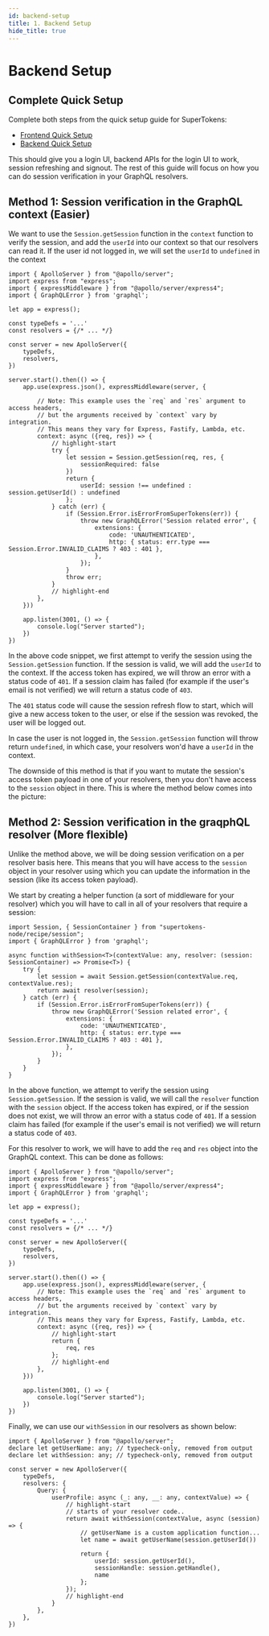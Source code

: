 ```yaml
---
id: backend-setup
title: 1. Backend Setup
hide_title: true
---
```


<!-- COPY DOCS -->
<!-- ./session/graphql-integration/backend-setup.mdx -->

# Backend Setup

## Complete Quick Setup

Complete both steps from the quick setup guide for SuperTokens:
- [Frontend Quick Setup](../quick-setup/frontend)
- [Backend Quick Setup](../quick-setup/backend)

<!-- COPY SECTION -->
<!-- ./session/graphql-integration/backend-setup.mdx -->
<!-- 1 -->

This should give you a login UI, backend APIs for the login UI to work, session refreshing and signout. The rest of this guide will focus on how you can do session verification in your GraphQL resolvers.

## Method 1: Session verification in the GraphQL context (Easier)

We want to use the `Session.getSession` function in the `context` function to verify the session, and add the `userId` into our context so that our resolvers can read it. If the user id not logged in, we will set the `userId` to `undefined` in the context

```tsx
import { ApolloServer } from "@apollo/server";
import express from "express";
import { expressMiddleware } from "@apollo/server/express4";
import { GraphQLError } from 'graphql';

let app = express();

const typeDefs = '...'
const resolvers = {/* ... */}

const server = new ApolloServer({
    typeDefs,
    resolvers,
})

server.start().then(() => {
    app.use(express.json(), expressMiddleware(server, {

        // Note: This example uses the `req` and `res` argument to access headers,
        // but the arguments received by `context` vary by integration.
        // This means they vary for Express, Fastify, Lambda, etc.
        context: async ({req, res}) => {
            // highlight-start
            try {
                let session = Session.getSession(req, res, {
                    sessionRequired: false
                })
                return {
                    userId: session !== undefined : session.getUserId() : undefined
                };
            } catch (err) {
                if (Session.Error.isErrorFromSuperTokens(err)) {
                    throw new GraphQLError('Session related error', {
                        extensions: {
                            code: 'UNAUTHENTICATED',
                            http: { status: err.type === Session.Error.INVALID_CLAIMS ? 403 : 401 },
                        },
                    });
                }
                throw err;
            }
            // highlight-end
        },
    }))

    app.listen(3001, () => {
        console.log("Server started");
    })
})
```

In the above code snippet, we first attempt to verify the session using the `Session.getSession` function. If the session is valid, we will add the `userId` to the context. If the access token has expired, we will throw an error with a status code of `401`. If a session claim has failed (for example if the user's email is not verified) we will return a status code of `403`.

The `401` status code will cause the session refresh flow to start, which will give a new access token to the user, or else if the session was revoked, the user will be logged out.

In case the user is not logged in, the `Session.getSession` function will throw return `undefined`, in which case, your resolvers won'd have a `userId` in the context.

The downside of this method is that if you want to mutate the session's access token payload in one of your resolvers, then you don't have access to the `session` object in there. This is where the method below comes into the picture:


## Method 2: Session verification in the graqphQL resolver (More flexible)

Unlike the method above, we will be doing session verification on a per resolver basis here. This means that you will have access to the `session` object in your resolver using which you can update the information in the session (like its access token payload).

We start by creating a helper function (a sort of middleware for your resolver) which you will have to call in all of your resolvers that require a session:

```tsx
import Session, { SessionContainer } from "supertokens-node/recipe/session";
import { GraphQLError } from 'graphql';

async function withSession<T>(contextValue: any, resolver: (session: SessionContainer) => Promise<T>) {
    try {
        let session = await Session.getSession(contextValue.req, contextValue.res);
        return await resolver(session);
    } catch (err) {
        if (Session.Error.isErrorFromSuperTokens(err)) {
            throw new GraphQLError('Session related error', {
                extensions: {
                    code: 'UNAUTHENTICATED',
                    http: { status: err.type === Session.Error.INVALID_CLAIMS ? 403 : 401 },
                },
            });
        }
    }
}
```

In the above function, we attempt to verify the session using `Session.getSession`. If the session is valid, we will call the `resolver` function with the `session` object. If the access token has expired, or if the session does not exist, we will throw an error with a status code of `401`. If a session claim has failed (for example if the user's email is not verified) we will return a status code of `403`.

For this resolver to work, we will have to add the `req` and `res` object into the GraphQL context. This can be done as follows:

```tsx
import { ApolloServer } from "@apollo/server";
import express from "express";
import { expressMiddleware } from "@apollo/server/express4";
import { GraphQLError } from 'graphql';

let app = express();

const typeDefs = '...'
const resolvers = {/* ... */}

const server = new ApolloServer({
    typeDefs,
    resolvers,
})

server.start().then(() => {
    app.use(express.json(), expressMiddleware(server, {
        // Note: This example uses the `req` and `res` argument to access headers,
        // but the arguments received by `context` vary by integration.
        // This means they vary for Express, Fastify, Lambda, etc.
        context: async ({req, res}) => {
            // highlight-start
            return {
                req, res
            };
            // highlight-end
        },
    }))

    app.listen(3001, () => {
        console.log("Server started");
    })
})
```

Finally, we can use our `withSession` in our resolvers as shown below:

```tsx
import { ApolloServer } from "@apollo/server";
declare let getUserName: any; // typecheck-only, removed from output
declare let withSession: any; // typecheck-only, removed from output

const server = new ApolloServer({
    typeDefs,
    resolvers: {
        Query: {
            userProfile: async (_: any, __: any, contextValue) => {
                // highlight-start
                // starts of your resolver code..
                return await withSession(contextValue, async (session) => {
                    // getUserName is a custom application function...
                    let name = await getUserName(session.getUserId())

                    return {
                        userId: session.getUserId(), 
                        sessionHandle: session.getHandle(),
                        name
                    };
                });
                // highlight-end
            }
        },
    },
})
```

<!-- END COPY SECTION -->